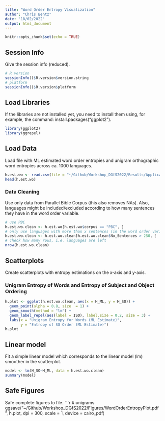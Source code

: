 ```yaml
---
title: "Word Order Entropy Visualization"
author: "Chris Bentz"
date: "18/02/2022"
output: html_document
---
```


```r
knitr::opts_chunk$set(echo = TRUE)
```

## Session Info
Give the session info (reduced).
```r
# R version
sessionInfo()$R.version$version.string
# platform
sessionInfo()$R.version$platform 
```

## Load Libraries
If the libraries are not installed yet, you need to install them using, for example, the command: install.packages("ggplot2").
```r
library(ggplot2)
library(ggrepel)
```

## Load Data
Load file with ML estimated word order entropies and unigram orthographic word entropies across ca. 1000 languages.
```r
h.est.wo <- read.csv(file = "~/Github/Workshop_DGfS2022/Results/Application2/wordorder_tokens.csv")
head(h.est.wo)
```

### Data Cleaning
Use only data from Parallel Bible Corpus (this also removes NAs). Also, languages might be included/excluded according to how many sentences they have in the word order variable.
```r
# use PBC
h.est.wo.clean <- h.est.wo[h.est.wo$corpus == "PBC", ]
# only use languages with more than x sentences (in the word order variable)
h.est.wo.clean <- h.est.wo.clean[h.est.wo.clean$No_Sentences > 250, ]
# check how many rows, i.e. languages are left
nrow(h.est.wo.clean)
```

## Scatterplots
Create scatterplots with entropy estimations on the x-axis and y-axis.

### Unigram Entropy of Words and Entropy of Subject and Object Ordering
```r
h.plot <- ggplot(h.est.wo.clean, aes(x = H_ML, y = H_SO)) + 
  geom_point(alpha = 0.8, size  = 1) +
  geom_smooth(method = "lm") +
  geom_label_repel(aes(label = ISO), label.size = 0.2, size = 3) + 
  labs(x = "Unigram Entropy for Words (ML Estimate)", 
       y = "Entropy of SO Order (ML Estimate)")
h.plot
```

## Linear model
Fit a simple linear model which corresponds to the linear model (lm) smoother in the scatterplot.
```r
model <- lm(H_SO~H_ML, data = h.est.wo.clean)
summary(model)
```

## Safe Figures
Safe complete figures to file.
```r
# unigrams
ggsave("~/Github/Workshop_DGfS2022/Figures/WordOrderEntropyPlot.pdf", h.plot, dpi = 300, 
       scale = 1, device = cairo_pdf)
